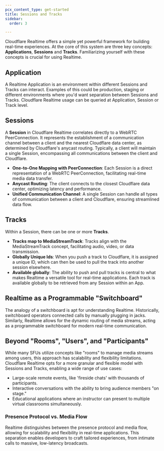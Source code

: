```yaml
---
pcx_content_type: get-started
title: Sessions and Tracks
sidebar:
  order: 3

---
```


Cloudflare Realtime offers a simple yet powerful framework for building real-time experiences. At the core of this system are three key concepts: **Applications**,  **Sessions** and **Tracks**. Familiarizing yourself with these concepts is crucial for using Realtime.

## Application

A Realtime Application is an environment within different Sessions and Tracks can interact. Examples of this could be production, staging or different environments where you'd want separation between Sessions and Tracks. Cloudflare Realtime usage can be queried at Application, Session or Track level.

## Sessions

A **Session** in Cloudflare Realtime correlates directly to a WebRTC PeerConnection. It represents the establishment of a communication channel between a client and the nearest Cloudflare data center, as determined by Cloudflare's anycast routing. Typically, a client will maintain a single Session, encompassing all communications between the client and Cloudflare.

* **One-to-One Mapping with PeerConnection**: Each Session is a direct representation of a WebRTC PeerConnection, facilitating real-time media data transfer.
* **Anycast Routing**: The client connects to the closest Cloudflare data center, optimizing latency and performance.
* **Unified Communication Channel**: A single Session can handle all types of communication between a client and Cloudflare, ensuring streamlined data flow.

## Tracks

Within a Session, there can be one or more **Tracks**.

* **Tracks map to MediaStreamTrack**: Tracks align with the MediaStreamTrack concept, facilitating audio, video, or data transmission.
* **Globally Unique Ids**: When you push a track to Cloudflare, it is assigned a unique ID, which can then be used to pull the track into another session elsewhere.
* **Available globally**: The ability to push and pull tracks is central to what makes Realtime a versatile tool for real-time applications. Each track is available globally to be retrieved from any Session within an App.

## Realtime as a Programmable "Switchboard"

The analogy of a switchboard is apt for understanding Realtime. Historically, switchboard operators connected calls by manually plugging in jacks. Similarly, Realtime allows for the dynamic routing of media streams, acting as a programmable switchboard for modern real-time communication.

## Beyond "Rooms", "Users", and "Participants"

While many SFUs utilize concepts like "rooms" to manage media streams among users, this approach has scalability and flexibility limitations. Cloudflare Realtime opts for a more granular and flexible model with Sessions and Tracks, enabling a wide range of use cases:

* Large-scale remote events, like 'fireside chats' with thousands of participants.
* Interactive conversations with the ability to bring audience members "on stage."
* Educational applications where an instructor can present to multiple virtual classrooms simultaneously.

### Presence Protocol vs. Media Flow

Realtime distinguishes between the presence protocol and media flow, allowing for scalability and flexibility in real-time applications. This separation enables developers to craft tailored experiences, from intimate calls to massive, low-latency broadcasts.
